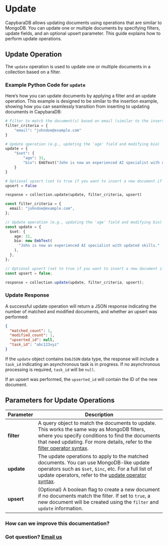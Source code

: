 
# Update

<LanguageToggle />

CapybaraDB allows updating documents using operations that are similar to MongoDB. You can update one or multiple documents by specifying filters, update fields, and an optional upsert parameter. This guide explains how to perform update operations.

## Update Operation

The `update` operation is used to update one or multiple documents in a collection based on a filter.

### Example Python Code for `update`

Here’s how you can update documents by applying a filter and an update operation. This example is designed to be similar to the insertion example, showing how you can seamlessly transition from inserting to updating documents in CapybaraDB:

<LanguageContent lang="python">

```python copy filename="Python" showLineNumbers
# Filter to match the document(s) based on email (similar to the insert example)
filter_criteria = {
    "email": "johndoe@example.com"
}

# Update operation (e.g., updating the 'age' field and modifying bio)
update = {
    "$set": {
        "age": 31,
        "bio": EmbText("John is now an experienced AI specialist with updated skills.")
    }
}

# Optional upsert (set to true if you want to insert a new document if no match is found)
upsert = False

response = collection.update(update, filter_criteria, upsert)
```

</LanguageContent>

<LanguageContent lang="typescript">

```typescript copy filename="TypeScript" showLineNumbers
const filter_criteria = {
  email: "johndoe@example.com",
};

// Update operation (e.g., updating the 'age' field and modifying bio)
const update = {
  $set: {
    age: 31,
    bio: new EmbText(
      "John is now an experienced AI specialist with updated skills."
    ),
  },
};

// Optional upsert (set to true if you want to insert a new document if no match is found)
const upsert = false;

response = collection.update(update, filter_criteria, upsert);
```

</LanguageContent>

### Update Response

A successful update operation will return a JSON response indicating the number of matched and modified documents, and whether an upsert was performed:

```json copy filename="JSON" showLineNumbers
{
  "matched_count": 1,
  "modified_count": 1,
  "upserted_id": null,
  "task_id": "abc123xyz"
}
```

If the `update` object contains `EmbJSON` data type, the response will include a `task_id` indicating an asynchronous task is in progress. If no asynchronous processing is required, `task_id` will be `null`.

If an upsert was performed, the `upserted_id` will contain the ID of the new document.

## Parameters for Update Operations

| Parameter  | Description                                                                                                                                                                                                                                  |
| ---------- | -------------------------------------------------------------------------------------------------------------------------------------------------------------------------------------------------------------------------------------------- |
| **filter** | A query object to match the documents to update. This works the same way as MongoDB filters, where you specify conditions to find the documents that need updating. For more details, refer to the [filter operator syntax](/syntax/filter). |
| **update** | The update operations to apply to the matched documents. You can use MongoDB-like update operators such as `$set`, `$inc`, etc. For a full list of update operators, refer to the [update operator syntax](/syntax/update).                  |
| **upsert** | (Optional) A boolean flag to create a new document if no documents match the filter. If set to `true`, a new document will be created using the `filter` and `update` information.                                                           |

### How can we improve this documentation?

<Feedback />

### Got question? [Email us](mailto:hello@capybaradb.co)
